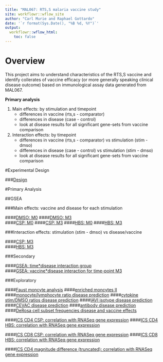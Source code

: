 ```yaml
---
title: "MAL067: RTS,S malaria vaccine study"
site: workflowr::wflow_site
author: "Carl Murie and Raphael Gottardo"
date: '`r format(Sys.Date(), "%B %d, %Y")`'
output:
  workflowr::wflow_html:
    toc: false
---
```


# Overview

This project aims to understand characteristics of the RTS,S vaccine and identify collerates of vaccine efficacy (or more generally speaking clinical disease outcome) based on immunological assay data generated from MAL067. 


**Primary analysis**  
  
1. Main effects: by stimulation and timepoint
    + differences in vaccine (rts,s - comparator)
    + differences in disease (case - control)
    + look at disease results for all significant gene-sets from vaccine comparison
2. Interaction effects: by timepoint
    + differences in vaccine  (rts,s - comparator) vs stimulation (stim - dmso)
    + differences in disease  (case - control) vs stimulation (stim - dmso)
    + look at disease results for all significant gene-sets from vaccine comparison


#Experimental Design

###[Design](experimental_design.html)

#Primary Analysis  
  
##GSEA  
  
###Main effects: vaccine and disease for each stimulation
  
####[DMSO: M0](primary_main_M0_DMSO.html)
####[DMSO: M3](primary_main_M3_DMSO.html)  
####[CSP: M0](primary_main_M0_CSP.html)
####[CSP: M3](primary_main_M3_CSP.html)
####[HBS: M0](primary_main_M0_HBS.html)
####[HBS: M3](primary_main_M3_HBS.html)  
  
###Interaction effects: stimulation (stim - dmso) vs disease/vaccine  
   
####[CSP: M3](primary_interaction_M3_CSP.html)  
####[HBS: M3](primary_interaction_M3_HBS.html)

###Secondary  
  
####[GSEA: time*disease interaction group](secondary_DMSO_time_disease.html)  
####[GSEA: vaccine*disease interaction for time-point M3](secondary_vaccine_disease_interaction.html)

###Exploratory  
  
####[Faust moncyte analysis](secondary_faust.html)
####[enriched moncytes II](exploratory_Enriched_Monocytes.html)
####[monocyte/lymphocyte ratio disease prediction](exploratory_ML_ratio.html)
####[cytokine stim/DMSO ratios disease prediction](exploratory_cytokine_rna.html)
####[IAVI isotype disease prediction](exploratory_iavi_rna.html)
####[CEVAC disease prediction](exploratory_cevac_rna.html)
####[antibody disease prediction](exploratory_antibody.html)
####[DeRosa cell subset frequencies disease and vaccine effects](exploratory_monocyte_derosa.html)  

####[ICS CD4 CSP: correlation with RNASeq gene expression](exploratory_ICS_CD4_CSP.html)
####[ICS CD4 HBS: correlation with RNASeq gene expression](exploratory_ICS_CD4_HBS.html)

####[ICS CD8 CSP: correlation with RNASeq gene expression](exploratory_ICS_CD8_CSP.html)
####[ICS CD8 HBS: correlation with RNASeq gene expression](exploratory_ICS_CD8_HBS.html)

####[ICS CD4 magnitude difference (truncated): correlation with RNASeq gene expression](exploratory_ICS_Mag.html)


